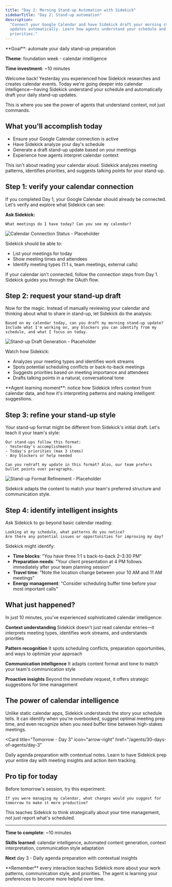 ```yaml
---
title: "Day 2: Morning Stand-up Automation with Sidekick"
sidebarTitle: "Day 2: Stand-up automation"
description:
  "Connect your Google Calendar and have Sidekick draft your morning stand-up
  updates automatically. Learn how agents understand your schedule and
  priorities."
---
```


<Card title="Day 2 challenge" icon="calendar-check">
  **Goal**: automate your daily stand-up preparation

**Theme**: foundation week - calendar intelligence

**Time investment**: ~10 minutes

</Card>

Welcome back! Yesterday you experienced how Sidekick researches and creates
calendar events. Today we're going deeper into calendar intelligence—having
Sidekick understand your schedule and automatically draft your daily stand-up
updates.

This is where you see the power of agents that understand context, not just
commands.

## What you'll accomplish today

- Ensure your Google Calendar connection is active
- Have Sidekick analyze your day's schedule
- Generate a draft stand-up update based on your meetings
- Experience how agents interpret calendar context

<Warning>
  This isn't about reading your calendar aloud. Sidekick analyzes meeting
  patterns, identifies priorities, and suggests talking points for your
  stand-up.
</Warning>

## Step 1: verify your calendar connection

If you completed Day 1, your Google Calendar should already be connected. Let's
verify and explore what Sidekick can see:

**Ask Sidekick:**

```text
What meetings do I have today? Can you see my calendar?
```

![Calendar Connection Status - Placeholder](/images/agents/30-days-of-agents/day2-calendar-check.png)

Sidekick should be able to:

- List your meetings for today
- Show meeting times and attendees
- Identify meeting types (1:1&nbsp;s, team meetings, external calls)

<Info>
  If your calendar isn't connected, follow the connection steps from Day 1.
  Sidekick guides you through the OAuth flow.
</Info>

## Step 2: request your stand-up draft

Now for the magic. Instead of manually reviewing your calendar and thinking
about what to share in stand-up, let Sidekick do the analysis:

```text
Based on my calendar today, can you draft my morning stand-up update?
Include what I'm working on, any blockers you can identify from my schedule, and what I focus on today.
```

![Stand-up Draft Generation - Placeholder](/images/agents/30-days-of-agents/day2-standup-draft.png)

Watch how Sidekick:

- Analyzes your meeting types and identifies work streams
- Spots potential scheduling conflicts or back-to-back meetings
- Suggests priorities based on meeting importance and attendees
- Drafts talking points in a natural, conversational tone

<Tip>
  **Agent learning moment**: notice how Sidekick infers context from calendar
  data, and how it's interpreting patterns and making intelligent suggestions.
</Tip>

## Step 3: refine your stand-up style

Your stand-up format might be different from Sidekick's initial draft. Let's
teach it your team's style:

```text
Our stand-ups follow this format:
- Yesterday's accomplishments
- Today's priorities (max 3 items)
- Any blockers or help needed

Can you redraft my update in this format? Also, our team prefers bullet points over paragraphs.
```

![Stand-up Format Refinement - Placeholder](/images/agents/30-days-of-agents/day2-format-update.png)

Sidekick adapts the content to match your team's preferred structure and
communication style.

## Step 4: identify intelligent insights

Ask Sidekick to go beyond basic calendar reading:

```text
Looking at my schedule, what patterns do you notice?
Are there any potential issues or opportunities for improving my day?
```

Sidekick might identify:

- **Time blocks**: "You have three 1:1&nbsp;s back-to-back 2–3:30 PM"
- **Preparation needs**: "Your client presentation at 4 PM follows immediately
  after your team planning session"
- **Travel time**: "Note the location change between your 10 AM and 11 AM
  meetings"
- **Energy management**: "Consider scheduling buffer time before your most
  important calls"

## What just happened?

In just 10 minutes, you've experienced sophisticated calendar intelligence:

**Context understanding** Sidekick doesn't just read calendar entries—it
interprets meeting types, identifies work streams, and understands priorities

**Pattern recognition** It spots scheduling conflicts, preparation
opportunities, and ways to optimize your approach

**Communication intelligence** It adapts content format and tone to match your
team's communication style

**Proactive insights** Beyond the immediate request, it offers strategic
suggestions for time management

## The power of calendar intelligence

Unlike static calendar apps, Sidekick understands the story your schedule tells.
It can identify when you're overbooked, suggest optimal meeting prep time, and
even recognize when you need buffer time between high-stakes meetings.

<Card
  title="Tomorrow - Day 3"
  icon="arrow-right"
  href="/agents/30-days-of-agents/day-3"
>
  Daily agenda preparation with contextual notes. Learn to have Sidekick prep
  your entire day with meeting insights and action item tracking.
</Card>

## Pro tip for today

Before tomorrow's session, try this experiment:

```text
If you were managing my calendar, what changes would you suggest for tomorrow to make it more productive?
```

This teaches Sidekick to think strategically about your time management, not
just report what's scheduled.

---

**Time to complete**: ~10 minutes

**Skills learned**: calendar intelligence, automated content generation, context
interpretation, communication style adaptation

**Next** day 3 - Daily agenda preparation with contextual insights

<Tip>
  **Remember** every interaction teaches Sidekick more about your work patterns,
  communication style, and priorities. The agent is learning your preferences to
  become more helpful over time.
</Tip>
